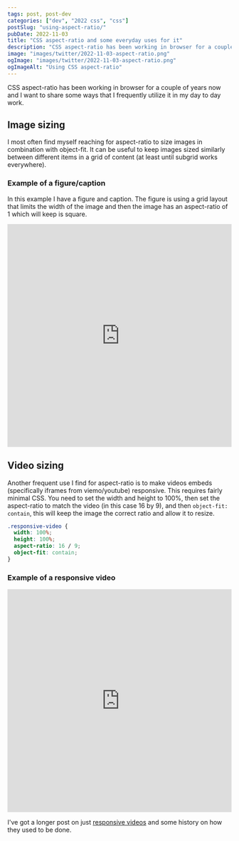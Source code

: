 ```yaml
---
tags: post, post-dev
categories: ["dev", "2022 css", "css"]
postSlug: "using-aspect-ratio/"
pubDate: 2022-11-03
title: "CSS aspect-ratio and some everyday uses for it"
description: "CSS aspect-ratio has been working in browser for a couple of years now and I want to share some ways that I frequently utilize it in my day to day work."
image: "images/twitter/2022-11-03-aspect-ratio.png"
ogImage: "images/twitter/2022-11-03-aspect-ratio.png"
ogImageAlt: "Using CSS aspect-ratio"
---
```



CSS aspect-ratio has been working in browser for a couple of years now and I want to share some ways that I frequently utilize it in my day to day work.

<CssHotness curPost="3" />

## Image sizing

I most often find myself reaching for aspect-ratio to size images in combination with object-fit. It can be useful to keep images sized similarly between different items in a grid of content (at least until subgrid works everywhere).

### Example of a figure/caption

In this example I have a figure and caption. The figure is using a grid layout that limits the width of the image and then the image has an aspect-ratio of 1 which will keep is square.

<iframe
  height="500"
  style="width: 100%;"
  scrolling="no"
  title="Aspect ratio with images"
  src="https://codepen.io/craigwfox/embed/mdKEVKL?default-tab=result&theme-id=dark"
  frameborder="no"
  loading="lazy"
  allowtransparency="true"
  allowfullscreen="true"
>
  See the Pen
  <a href="https://codepen.io/craigwfox/pen/mdKEVKL">
    Aspect ratio with images
  </a>
  by Craig Fox (<a href="https://codepen.io/craigwfox">@craigwfox</a>)
  on <a href="https://codepen.io">CodePen</a>.
</iframe>

## Video sizing

Another frequent use I find for aspect-ratio is to make videos embeds (specifically iframes from viemo/youtube) responsive. This requires fairly minimal CSS. You need to set the width and height to 100%, then set the aspect-ratio to match the video (in this case 16 by 9), and then `object-fit: contain`, this will keep the image the correct ratio and allow it to resize.

```css
.responsive-video {
  width: 100%;
  height: 100%;
  aspect-ratio: 16 / 9;
  object-fit: contain;
}
```

### Example of a responsive video

<iframe
  style="width: 100%;"
  scrolling="no"
  title="Responsive video"
  src="https://codepen.io/craigwfox/embed/qBVRXJZ?default-tab=html%2Cresult"
  loading="lazy"
  allowtransparency="true"
  allowfullscreen="true"
  height="500"
  frameborder="no"
>
  See the Pen{" "}
  <a href="https://codepen.io/craigwfox/pen/qBVRXJZ">
    Responsive video
  </a>{" "}
  by Craig Fox (<a href="https://codepen.io/craigwfox">@craigwfox</a>)
  on <a href="https://codepen.io">CodePen</a>.
</iframe>

I've got a longer post on just [responsive videos](https://craigwfox.com/posts/responsive-video-embeds/) and some history on how they used to be done.
